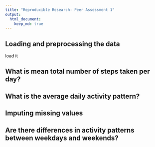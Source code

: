 ```yaml
---
title: "Reproducible Research: Peer Assessment 1"
output: 
  html_document:
    keep_md: true
---
```



## Loading and preprocessing the data
load it


## What is mean total number of steps taken per day?



## What is the average daily activity pattern?



## Imputing missing values



## Are there differences in activity patterns between weekdays and weekends?
